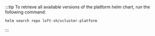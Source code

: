 :::tip
To retrieve all available versions of the platform helm chart, run the following command:

```bash title="List available platform versions"
helm search repo loft-sh/vcluster-platform
```
:::
